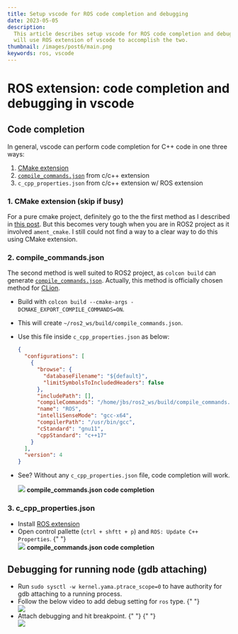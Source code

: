 ```yaml
---
title: Setup vscode for ROS code completion and debugging
date: 2023-05-05
description:
  This article describes setup vscode for ROS code completion and debugging. We
  will use ROS extension of vscode to accomplish the two.
thumbnail: /images/post6/main.png
keywords: ros, vscode
---
```



# ROS extension: code completion and debugging in vscode

<Frontmatter />

## Code completion

In general, vscode can perform code completion for C++ code in one three ways:

1. [CMake extension](post3)
2. [`compile_commands.json`](https://clang.llvm.org/docs/JSONCompilationDatabase.html)
   from c/c++ extension
3. `c_cpp_properties.json` from c/c++ extension w/ ROS extension

### 1. CMake extension (skip if busy)

For a pure cmake project, definitely go to the the first method as I described
in [this post](post3). But this becomes very
tough when you are in ROS2 project as it involved `ament_cmake`. I still could
not find a way to a clear way to do this using CMake extension.

### 2. compile_commands.json

The second method is well suited to ROS2 project, as `colcon build` can generate
[`compile_commands.json`](https://colcon.readthedocs.io/en/released/user/how-to.html#cmake-packages-generating-compile-commands-json).
Actually, this method is officially chosen method for
[CLion](https://www.jetbrains.com/help/clion/ros2-tutorial.html#prepare-ros).

- Build with `colcon build --cmake-args -DCMAKE_EXPORT_COMPILE_COMMANDS=ON`.
- This will create `~/ros2_ws/build/compile_commands.json`.
- Use this file inside `c_cpp_properties.json` as below:
  ```json
  {
    "configurations": [
      {
        "browse": {
          "databaseFilename": "${default}",
          "limitSymbolsToIncludedHeaders": false
        },
        "includePath": [],
        "compileCommands": "/home/jbs/ros2_ws/build/compile_commands.json",
        "name": "ROS",
        "intelliSenseMode": "gcc-x64",
        "compilerPath": "/usr/bin/gcc",
        "cStandard": "gnu11",
        "cppStandard": "c++17"
      }
    ],
    "version": 4
  }
  ```
- See? Without any `c_cpp_properties.json` file, code completion will work.

  <div className="flex flex-col items-center">
    <Image
      src="/images/post6/compile_commands.gif"
      width={700}
      height={700}
      className="my-3"
    />
    <b>compile_commands.json code completion</b>
  </div>

### 3. c_cpp_properties.json

- Install
  [ROS extension](https://marketplace.visualstudio.com/items?itemName=ms-iot.vscode-ros)
- Open control pallette (`ctrl + shftt + p`) and `ROS: Update C++ Properties`.
  {" "}
  <div className="flex flex-col items-center">
    <Image
      src="/images/post6/c_cpp_properties.gif"
      width={700}
      height={700}
      className="my-3"
    />
    <b>compile_commands.json code completion</b>
  </div>

## Debugging for running node (gdb attaching)

- Run `sudo sysctl -w kernel.yama.ptrace_scope=0` to have authority for gdb
  attaching to a running process.
- Follow the below video to add debug setting for `ros` type. {" "}
  <div className="flex flex-col items-center">
    <Image
      src="/images/post6/debug.gif"
      width={700}
      height={700}
      className="my-3"
    />
  </div>
- Attach debugging and hit breakpoint. {" "} {" "}
  <div className="flex flex-col items-center">
    <Image
      src="/images/post6/attach.gif"
      width={700}
      height={700}
      className="my-3"
    />
  </div>

<Comment />
